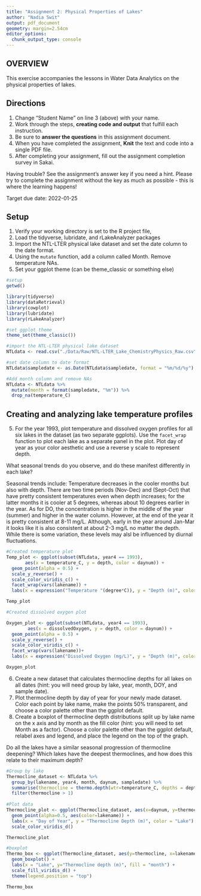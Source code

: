 ```yaml
---
title: "Assignment 2: Physical Properties of Lakes"
author: "Nadia Swit"
output: pdf_document
geometry: margin=2.54cm
editor_options: 
  chunk_output_type: console
---
```


## OVERVIEW

This exercise accompanies the lessons in Water Data Analytics on the physical properties of lakes. 

## Directions
1. Change "Student Name" on line 3 (above) with your name.
2. Work through the steps, **creating code and output** that fulfill each instruction.
3. Be sure to **answer the questions** in this assignment document.
4. When you have completed the assignment, **Knit** the text and code into a single PDF file.
5. After completing your assignment, fill out the assignment completion survey in Sakai. 

Having trouble? See the assignment's answer key if you need a hint. Please try to complete the assignment without the key as much as possible - this is where the learning happens!

Target due date: 2022-01-25

## Setup

1. Verify your working directory is set to the R project file, 
2. Load the tidyverse, lubridate, and rLakeAnalyzer packages
3. Import the NTL-LTER physical lake dataset and set the date column to the date format. 
4. Using the `mutate` function, add a column called Month. Remove temperature NAs.
5. Set your ggplot theme (can be theme_classic or something else)

```r
#setup
getwd()

library(tidyverse)
library(dataRetrieval)
library(cowplot)
library(lubridate)
library(rLakeAnalyzer)

#set ggplot theme
theme_set(theme_classic())

#import the NTL-LTER physical lake dataset
NTLdata <- read.csv("./Data/Raw/NTL-LTER_Lake_ChemistryPhysics_Raw.csv") #directory didn't work when "./../" even thought couldn't find with other path characters

#set date column to date format
NTLdata$sampledate <- as.Date(NTLdata$sampledate, format = "%m/%d/%y")

#Add month column and remove NAs
NTLdata <- NTLdata %>%
  mutate(month = format(sampledate, "%m")) %>%
  drop_na(temperature_C)


```

## Creating and analyzing lake temperature profiles

5. For the year 1993, plot temperature and dissolved oxygen profiles for all six lakes in the dataset (as two separate ggplots). Use the `facet_wrap` function to plot each lake as a separate panel in the plot. Plot day of year as your color aesthetic and use a reverse y scale to represent depth. 

What seasonal trends do you observe, and do these manifest differently in each lake?

Seasonal trends include: Temperature decreases in the cooler months but also with depth. There are two time periods (Nov-Dec) and (Sept-Oct) that have pretty consistent temperatures even when depth increases; for the latter months it is cooler at 5 degrees, whereas about 10 degrees earlier in the year. As for DO, the concentration is higher in the middle of the year (summer) and higher in the water column. However, at the end of the year it is pretty consistent at 8-11 mg/L. Although, early in the year around Jan-Mar it looks like it is also consistent at about 2-3 mg/L no matter the depth. While there is some variation, these levels may alsl be influenced by diurnal fluctuations.

```r
#Created temperature plot
Temp_plot <- ggplot(subset(NTLdata, year4 == 1993), 
       aes(x = temperature_C, y = depth, color = daynum)) +
  geom_point(alpha = 0.5) +
  scale_y_reverse() +
  scale_color_viridis_c() +
  facet_wrap(vars(lakename)) +
  labs(x = expression("Temperature "(degree*C)), y = "Depth (m)", color = "DOY") 

Temp_plot

#Created dissolved oxygen plot

Oxygen_plot <- ggplot(subset(NTLdata, year4 == 1993), 
        aes(x = dissolvedOxygen, y = depth, color = daynum)) +
  geom_point(alpha = 0.5) +
  scale_y_reverse() +
  scale_color_viridis_c() +
  facet_wrap(vars(lakename))+
  labs(x = expression("Dissolved Oxygen (mg/L)", y = "Depth (m)", color = "DOY")) #why is depth lowercase?

Oxygen_plot

```

6. Create a new dataset that calculates thermocline depths for all lakes on all dates (hint: you will need group by lake, year, month, DOY, and sample date).
7. Plot thermocline depth by day of year for your newly made dataset. Color each point by lake name, make the points 50% transparent, and choose a color palette other than the ggplot default. 
8. Create a boxplot of thermocline depth distributions split up by lake name on the x axis and by month as the fill color (hint: you will need to set Month as a factor). Choose a color palette other than the ggplot default, relabel axes and legend, and place the legend on the top of the graph.

Do all the lakes have a similar seasonal progression of thermocline deepening? Which lakes have the deepest thermoclines, and how does this relate to their maximum depth? 

```r
#Group by lake
Thermocline_dataset <- NTLdata %>%
  group_by(lakename, year4, month, daynum, sampledate) %>%
  summarise(thermocline = thermo.depth(wtr=temperature_C, depths = depth, seasonal = FALSE)) %>%
  filter(thermocline > 1)
  
#Plot data
Thermocline_plot <- ggplot(Thermocline_dataset, aes(x=daynum, y=thermocline)) + #where to put aes of lake color
  geom_point(alpha=0.5, aes(color=lakename)) +
  labs(x = "Day of Year", y = "Thermocline Depth (m)", color = "Lake") +
  scale_color_viridis_d()

Thermocline_plot

#boxplot
Thermo_box <- ggplot(Thermocline_dataset, aes(y=thermocline, x=lakename, fill = as.factor(month))) +
  geom_boxplot() +
  labs(x = "Lake", y="Thermocline depth (m)", fill = "month") +
  scale_fill_viridis_d() +
  theme(legend.position = "top")

Thermo_box


```

